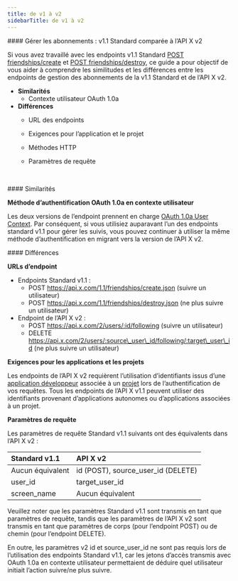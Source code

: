 ```yaml
---
title: de v1 à v2
sidebarTitle: de v1 à v2
---
```



<div id="manage-follows-standard-v11-compared-to-x-api-v2">
  #### Gérer les abonnements : v1.1 Standard comparée à l’API X v2
</div>

Si vous avez travaillé avec les endpoints v1.1 Standard [POST friendships/create](https://developer.x.com/en/docs/twitter-api/v1/accounts-and-users/follow-search-get-users/api-reference/post-friendships-create) et [POST friendships/destroy](https://developer.x.com/en/docs/twitter-api/v1/accounts-and-users/follow-search-get-users/api-reference/post-friendships-destroy), ce guide a pour objectif de vous aider à comprendre les similitudes et les différences entre les endpoints de gestion des abonnements de la v1.1 Standard et de l’API X v2.

- **Similarités**
  - Contexte utilisateur OAuth 1.0a
- **Différences**
  - URL des endpoints
  - Exigences pour l’application et le projet
  - Méthodes HTTP
  - Paramètres de requête

     

<div id="similarities">
  #### Similarités
</div>

**Méthode d’authentification OAuth 1.0a en contexte utilisateur**

Les deux versions de l’endpoint prennent en charge [OAuth 1.0a User Context](/fr/resources/fundamentals/authentication#oauth-1-0a-2). Par conséquent, si vous utilisiez auparavant l’un des endpoints standard v1.1 pour gérer les suivis, vous pouvez continuer à utiliser la même méthode d’authentification en migrant vers la version de l’API X v2. 

<div id="differences">
  #### Différences
</div>

**URLs d’endpoint**

- Endpoints Standard v1.1 :
  - POST https://api.x.com/1.1/friendships/create.json
    (suivre un utilisateur)
  - POST https://api.x.com/1.1/friendships/destroy.json
    (ne plus suivre un utilisateur)
- Endpoint de l’API X v2 :
  - POST https://api.x.com/2/users/:id/following
    (suivre un utilisateur)
  - DELETE https://api.x.com/2/users/:source\_user\_id/following/:target\_user\_id
    (ne plus suivre un utilisateur) 

**Exigences pour les applications et les projets**

Les endpoints de l’API X v2 requièrent l’utilisation d’identifiants issus d’une [application développeur](/fr/resources/fundamentals/developer-apps) associée à un [projet](/fr/resources/fundamentals/projects) lors de l’authentification de vos requêtes. Tous les endpoints de l’API X v1.1 peuvent utiliser des identifiants provenant d’applications autonomes ou d’applications associées à un projet.

**Paramètres de requête**

Les paramètres de requête Standard v1.1 suivants ont des équivalents dans l’API X v2 :

| Standard v1.1 | API X v2 |
| :--- | :--- |
| Aucun équivalent | id (POST), source\_user\_id (DELETE) |
| user\_id | target\_user\_id |
| screen\_name | Aucun équivalent |

Veuillez noter que les paramètres Standard v1.1 sont transmis en tant que paramètres de requête, tandis que les paramètres de l’API X v2 sont transmis en tant que paramètres de corps (pour l’endpoint POST) ou de chemin (pour l’endpoint DELETE).

En outre, les paramètres v2 id et source\_user\_id ne sont pas requis lors de l’utilisation des endpoints Standard v1.1, car les jetons d’accès transmis avec OAuth 1.0a en contexte utilisateur permettaient de déduire quel utilisateur initiait l’action suivre/ne plus suivre. 